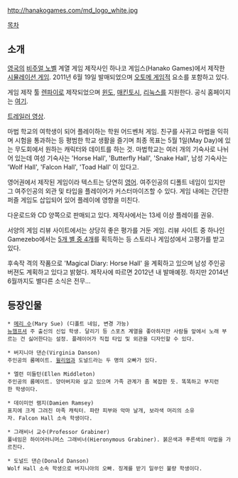 http://hanakogames.com/md_logo_white.jpg

[[목차]]

== 소개 ==
[[영국]]의 [[비주얼 노벨]] 계열 게임 제작사인 하나코 게임스(Hanako Games)에서 제작한 [[시뮬레이션 게임]]. 2011년 6월 19일 발매되었으며 [[오토메 게임]]적 요소를 포함하고 있다.

게임 제작 툴 [[렌파이]]로 제작되었으며 [[윈도]], [[매킨토시]], [[리눅스]]를 지원한다. 공식 홈페이지는 [http://hanakogames.com/magical_diary.shtml 여기].

[http://www.youtube.com/watch?feature=player_embedded&v=YZ1Kwu0kGMc 트레일러 영상].

마법 학교의 여학생이 되어 플레이하는 학원 어드벤처 게임. 친구를 사귀고 마법을 익히며 시험을 통과하는 등 평범한 학교 생활을 즐기며 최종 목표는 5월 1일(May Day)에 있는 무도회에서 원하는 캐릭터와 데이트를 하는 것. 마법학교는 여러 개의 기숙사로 나뉘어 있는데 여성 기숙사는 'Horse Hall', 'Butterfly Hall', 'Snake Hall', 남성 기숙사는 'Wolf Hall', 'Falcon Hall', 'Toad Hall' 이 있다고.

영어권에서 제작된 게임이라 텍스트는 당연히 [[영어]]. 여주인공의 디폴트 네임이 있지만 그 여주인공의 외관 및 타입을 플레이어가 커스터마이즈할 수 있다. 게임 내에는 간단한 퍼즐 게임도 삽입되어 있어 플레이에 영향을 미친다.
 
다운로드와 CD 양쪽으로 판매되고 있다. 제작사에서는 13세 이상 플레이를 권유.

서양의 게임 리뷰 사이트에서는 상당히 좋은 평가를 거둔 게임. 리뷰 사이트 중 하나인 Gamezebo에서는 [http://www.gamezebo.com/games/magical-diary/review 5개 별 중 4개]를 획득하는 등 스토리나 게임성에서 고평가를 받고 있다.

후속작 격의 작품으로 'Magical Diary: Horse Hall' 을 계획하고 있으며 남성 주인공 버젼도 계획하고 있다고 밝혔다. 제작사에 따르면 2012년 내 발매예정. 하지만 2014년 6월까지도 별다른 소식은 전무...

== 등장인물 ==
 * [[메리 수]](Mary Sue) (디폴트 네임, 변경 가능)
 [[뉴햄프셔]] 주 출신의 신입 학생. 달리기 등 스포츠 계열을 좋아하지만 사람들 앞에서 노래 부르는 건 싫어한다는 설정. 플레이어가 직접 타입 및 외관을 디자인할 수 있다.

 * 버지니아 댄슨(Virginia Danson)
 주인공의 룸메이트. [[윌리엄]]과 도널드라는 두 명의 오빠가 있다.

 * 엘런 미들턴(Ellen Middleton)
 주인공의 룸메이트. 양아버지와 살고 있으며 가족 관계가 좀 복잡한 듯. 똑똑하고 부지런한 학생이다.

 * 데이미언 램지(Damien Ramsey)
 표지에 크게 그려진 마족 캐릭터. 파란 피부와 악마 날개, 보라색 머리의 소유자. Falcon Hall 소속 학생이다.

 * 그래비너 교수(Professor Grabiner)
 풀네임은 하이어러니머스 그래비너(Hieronymous Grabiner). 붉은색과 푸른색의 마법을 가르친다.

 * 도널드 댄슨(Donald Danson)
 Wolf Hall 소속 학생으로 버지니아의 오빠. 징계를 받기 일쑤인 불량 학생이다.
